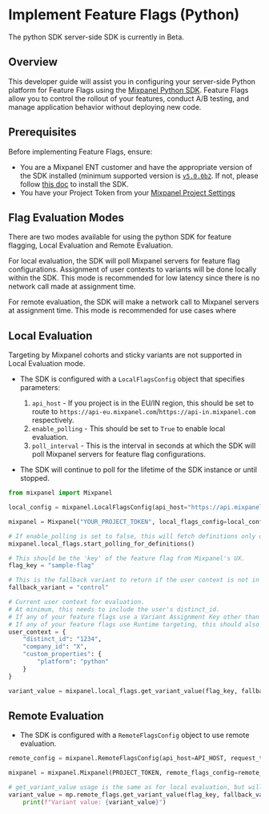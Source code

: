 
# Implement Feature Flags (Python)

<Callout type="info">
    The python SDK server-side SDK is currently in Beta.
</Callout>

## Overview

This developer guide will assist you in configuring your server-side Python platform for Feature Flags using the [Mixpanel Python SDK](/docs/tracking-methods/sdks/python). Feature Flags allow you to control the rollout of your features, conduct A/B testing, and manage application behavior without deploying new code.

## Prerequisites

Before implementing Feature Flags, ensure:

- You are a Mixpanel ENT customer and have the appropriate version of the SDK installed (minimum supported version is [`v5.0.0b2`](https://github.com/mixpanel/mixpanel-python). If not, please follow [this doc](/docs/quickstart/install-mixpanel) to install the SDK.
- You have your Project Token from your [Mixpanel Project Settings](/docs/orgs-and-projects/managing-projects#find-your-project-tokens)

## Flag Evaluation Modes

There are two modes available for using the python SDK for feature flagging, Local Evaluation and Remote Evaluation.

For local evaluation, the SDK will poll Mixpanel servers for feature flag configurations. Assignment of user contexts to variants will be done locally within the SDK. This mode is recommended for low latency since there is no network call made at assignment time.

For remote evaluation, the SDK will make a network call to Mixpanel servers at assignment time. This mode is recommended for use cases where  

## Local Evaluation

<Callout type="warning">
Targeting by Mixpanel cohorts and sticky variants are not supported in Local Evaluation mode.
</Callout>

- The SDK is configured with a `LocalFlagsConfig` object that specifies parameters:
    1) `api_host` - If you project is in the EU/IN region, this should be set to route to `https://api-eu.mixpanel.com`/`https://api-in.mixpanel.com` respectively.
    2) `enable_polling` - This should be set to `True` to enable local evaluation. 
    3) `poll_interval` - This is the interval in seconds at which the SDK will poll Mixpanel servers for feature flag configurations.

- The SDK will continue to poll for the lifetime of the SDK instance or until stopped.

```python
from mixpanel import Mixpanel

local_config = mixpanel.LocalFlagsConfig(api_host="https://api.mixpanel.com", enable_polling=True, poll_interval=60)

mixpanel = Mixpanel("YOUR_PROJECT_TOKEN", local_flags_config=local_config)

# If enable_polling is set to false, this will fetch definitions only once for the lifetime of the SDK.
mixpanel.local_flags.start_polling_for_definitions()

# This should be the 'key' of the feature flag from Mixpanel's UX.
flag_key = "sample-flag"

# This is the fallback variant to return if the user context is not in a rollout group for the flag.
fallback_variant = "control"

# Current user context for evaluation.
# At minimum, this needs to include the user's distinct_id.
# If any of your feature flags use a Variant Assignment Key other than 'distinct_id', this should also include those keys for evaluation. For example, 'company_id' below
# If any of your feature flags use Runtime targeting, this should also include 'custom_properties' for evaluation
user_context = {
    "distinct_id": "1234",
    "company_id": "X",
    "custom_properties": {
        "platform": "python"
    }
}

variant_value = mixpanel.local_flags.get_variant_value(flag_key, fallback_variant, user_context)
```

## Remote Evaluation

- The SDK is configured with a `RemoteFlagsConfig` object to use remote evaluation.

```python
remote_config = mixpanel.RemoteFlagsConfig(api_host=API_HOST, request_timeout_in_seconds=5)

mixpanel = mixpanel.Mixpanel(PROJECT_TOKEN, remote_flags_config=remote_config) as mp:

# get_variant_value usage is the same as for local evaluation, but will make a network call to Mixpanel servers at assignment time.
variant_value = mp.remote_flags.get_variant_value(flag_key, fallback_variant, user_context)
    print(f"Variant value: {variant_value}")

```









